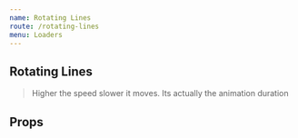 ```yaml
---
name: Rotating Lines
route: /rotating-lines
menu: Loaders
---
```




## Rotating Lines

<Playground>
  <RotatingLines
    width="100"
  />
</Playground>

<div style={{height:"100px"}}></div>

<Playground>
  <RotatingLines
    width="100"
    strokeColor="#FF5733"
  />
</Playground>

<div style={{height:"100px"}}></div>

<Playground>
  <RotatingLines
    width="100"
    strokeColor="#FF5733"
    strokeWidth='1'
  />
</Playground>

<div style={{height:"100px"}}></div>

<Playground>
  <RotatingLines
    width="100"
    strokeColor="#6495ED"
    strokeWidth='1'
    animationDuration='3'
  />
</Playground>

> Higher the speed slower it moves. Its actually the animation duration

## Props

<Props of={RotatingLines} />
